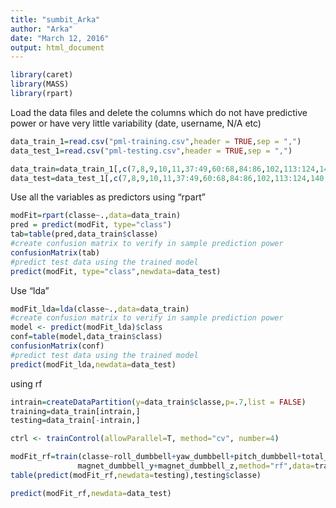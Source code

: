 ```yaml
---
title: "sumbit_Arka"
author: "Arka"
date: "March 12, 2016"
output: html_document
---
```


```r
library(caret)
library(MASS)
library(rpart)
```
Load the data files and delete the columns which do not have predictive power or have very little variability (date, username, N/A etc)
```r
data_train_1=read.csv("pml-training.csv",header = TRUE,sep = ",")
data_test_1=read.csv("pml-testing.csv",header = TRUE,sep = ",")

data_train=data_train_1[,c(7,8,9,10,11,37:49,60:68,84:86,102,113:124,140,151:160)]
data_test=data_test_1[,c(7,8,9,10,11,37:49,60:68,84:86,102,113:124,140,151:159)]
```
Use all the variables as predictors using "rpart"
```r
modFit=rpart(classe~.,data=data_train)
pred = predict(modFit, type="class")
tab=table(pred,data_train$classe)
#create confusion matrix to verify in sample prediction power
confusionMatrix(tab)
#predict test data using the trained model
predict(modFit, type="class",newdata=data_test)
```
Use "lda"
```r
modFit_lda=lda(classe~.,data=data_train)
#create confusion matrix to verify in sample prediction power
model <- predict(modFit_lda)$class
conf=table(model,data_train$class)
confusionMatrix(conf)
#predict test data using the trained model
predict(modFit_lda,newdata=data_test)
```
using rf 
```r
intrain=createDataPartition(y=data_train$classe,p=.7,list = FALSE)
training=data_train[intrain,] 
testing=data_train[-intrain,]

ctrl <- trainControl(allowParallel=T, method="cv", number=4)

modFit_rf=train(classe~roll_dumbbell+yaw_dumbbell+pitch_dumbbell+total_accel_dumbbell+gyros_dumbbell_x+gyros_dumbbell_y+gyros_dumbbell_z+accel_dumbbell_x+accel_dumbbell_y+accel_dumbbell_z+magnet_dumbbell_x+magnet_dumbbell_x+
               magnet_dumbbell_y+magnet_dumbbell_z,method="rf",data=training,trControl=ctrl)
table(predict(modFit_rf,newdata=testing),testing$classe)

predict(modFit_rf,newdata=data_test)
``` 
